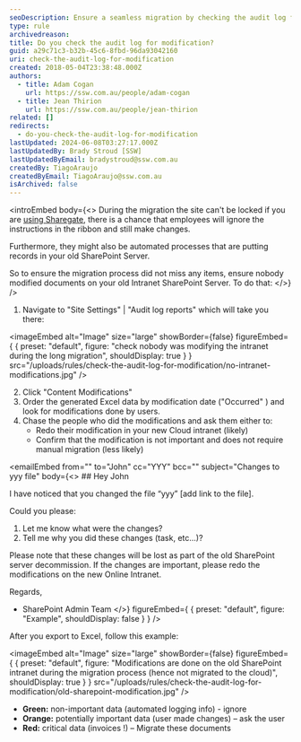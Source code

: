 ```yaml
---
seoDescription: Ensure a seamless migration by checking the audit log for modifications during the process to avoid losing important changes.
type: rule
archivedreason:
title: Do you check the audit log for modification?
guid: a29c71c3-b32b-45c6-8fbd-96da93042160
uri: check-the-audit-log-for-modification
created: 2018-05-04T23:38:48.000Z
authors:
  - title: Adam Cogan
    url: https://ssw.com.au/people/adam-cogan
  - title: Jean Thirion
    url: https://ssw.com.au/people/jean-thirion
related: []
redirects:
  - do-you-check-the-audit-log-for-modification
lastUpdated: 2024-06-08T03:27:17.000Z
lastUpdatedBy: Brady Stroud [SSW]
lastUpdatedByEmail: bradystroud@ssw.com.au
createdBy: TiagoAraujo
createdByEmail: TiagoAraujo@ssw.com.au
isArchived: false
---
```


<introEmbed
  body={<>
During the migration the site can't be locked if you are [using Sharegate](https://sharegate.com/sharepoint-migration), there is a chance that employees will ignore the instructions in the ribbon and still make changes.

Furthermore, they might also be automated processes that are putting records in your old SharePoint Server.

So to ensure the migration process did not miss any items, ensure nobody modified documents on your old Intranet SharePoint Server. To do that:
  </>}
/>
1. Navigate to "Site Settings" | "Audit log reports" which will take you there:


<imageEmbed
  alt="Image"
  size="large"
  showBorder={false}
  figureEmbed={ {
    preset: "default",
    figure: "check nobody was modifying the intranet during the long migration",
    shouldDisplay: true
  } }
  src="/uploads/rules/check-the-audit-log-for-modification/no-intranet-modifications.jpg"
/>


2. Click "Content Modifications"
3. Order the generated Excel data by modification date ("Occurred" ) and look for modifications done by users.
4. Chase the people who did the modifications and ask them either to:
   * Redo their modification in your new Cloud intranet (likely)
   * Confirm that the modification is not important and does not require manual migration (less likely)

<emailEmbed
  from=""
  to="John"
  cc="YYY"
  bcc=""
  subject="Changes to yyy file"
  body={<>
    ## Hey John

I have noticed that you changed the file “yyy” \[add link to the file\].

Could you please:

1. Let me know what were the changes?
2. Tell me why you did these changes (task, etc...)?

Please note that these changes will be lost as part of the old SharePoint server decommission. If the changes are important, please redo the modifications on the new Online Intranet.

Regards,

* SharePoint Admin Team
  </>}
  figureEmbed={ {
    preset: "default",
    figure: "Example",
    shouldDisplay: false
  } }
/>

After you export to Excel, follow this example:


<imageEmbed
  alt="Image"
  size="large"
  showBorder={false}
  figureEmbed={ {
    preset: "default",
    figure: "Modifications are done on the old SharePoint intranet during the migration process (hence not migrated to the cloud)",
    shouldDisplay: true
  } }
  src="/uploads/rules/check-the-audit-log-for-modification/old-sharepoint-modification.jpg"
/>


* **Green:** non-important data (automated logging info) - ignore
* **Orange:** potentially important data (user made changes) – ask the user
* **Red:** critical data (invoices !) – Migrate these documents
